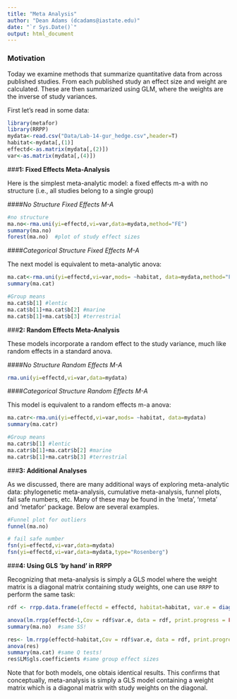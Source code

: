 ---
title: "Meta Analysis"
author: "Dean Adams (dcadams@iastate.edu)"
date: "`r Sys.Date()`"
output: html_document
---

### **Motivation**
Today we examine methods that summarize quantitative data from across published studies.  From each published study an effect size and weight are calculated. These are then summarized using GLM, where the weights are the inverse of study variances. 

First let's read in some data:

```{r eval=TRUE}
library(metafor)
library(RRPP)
mydata<-read.csv("Data/Lab-14-gur_hedge.csv",header=T)
habitat<-mydata[,(1)]
effectd<-as.matrix(mydata[,(2)])                                                             
var<-as.matrix(mydata[,(4)])

```

###**1: Fixed Effects Meta-Analysis**

Here is the simplest meta-analytic model: a fixed effects m-a with no structure (i.e., all studies belong to a single group) 

####*No Structure Fixed Effects M-A*
```{r eval=TRUE}
#no structure
ma.no<-rma.uni(yi=effectd,vi=var,data=mydata,method="FE")
summary(ma.no)
forest(ma.no)  #plot of study effect sizes
```

####*Categorical Structure Fixed Effects M-A*

The next model is equivalent to meta-analytic anova:
```{r eval=TRUE}
ma.cat<-rma.uni(yi=effectd,vi=var,mods= ~habitat, data=mydata,method="FE")
summary(ma.cat)

#Group means
ma.cat$b[1] #lentic
ma.cat$b[1]+ma.cat$b[2] #marine
ma.cat$b[1]+ma.cat$b[3] #terrestrial
```

###**2: Random Effects Meta-Analysis**

These models incorporate a random effect to the study variance, much like random effects in a standard anova. 

####*No Structure Random Effects M-A*
```{r eval=TRUE}
rma.uni(yi=effectd,vi=var,data=mydata)
```

####*Categorical Structure Random Effects M-A*

This model is equivalent to a random effects m-a anova:
```{r eval=TRUE}
ma.catr<-rma.uni(yi=effectd,vi=var,mods= ~habitat, data=mydata)
summary(ma.catr)

#Group means
ma.catr$b[1] #lentic
ma.catr$b[1]+ma.catr$b[2] #marine
ma.catr$b[1]+ma.catr$b[3] #terrestrial

```

###**3: Additional Analyses**

As we discussed, there are many additional ways of exploring meta-analytic data: phylogenetic meta-analysis, cumulative meta-analysis, funnel plots, fail safe numbers, etc. Many of these may be found in the 'meta', 'rmeta' and 'metafor' package. Below are several examples. 

```{r eval=TRUE}
#Funnel plot for outliers
funnel(ma.no)

# fail safe number
fsn(yi=effectd,vi=var,data=mydata)
fsn(yi=effectd,vi=var,data=mydata,type="Rosenberg")
```


###**4: Using GLS 'by hand' in RRPP**

Recognizing that meta-analysis is simply a GLS model where the weight matrix is a diagonal matrix containing study weights, one can use `RRPP` to perform the same task:

```{r eval=TRUE}
rdf <- rrpp.data.frame(effectd = effectd, habitat=habitat, var.e = diag(as.vector(var)))

anova(lm.rrpp(effectd~1,Cov = rdf$var.e, data = rdf, print.progress = FALSE))
summary(ma.no)  #same SS!

res<- lm.rrpp(effectd~habitat,Cov = rdf$var.e, data = rdf, print.progress = FALSE)
anova(res)
summary(ma.cat) #same Q tests!
res$LM$gls.coefficients #same group effect sizes

```

Note that for both models, one obtais identical results. This confirms that conceptually, meta-analysis is simply a GLS model containing a weight matrix which is a diagonal matrix with study weights on the diagonal.